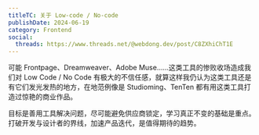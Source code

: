 ```yaml
---
titleTC: 关于 Low-code / No-code
publishDate: 2024-06-19
category: Frontend
social:
  threads: https://www.threads.net/@webdong.dev/post/C8ZXhiChT1E
---
```


可能 Frontpage、Dreamweaver、Adobe Muse……这类工具的惨败收场造成我们对 Low Code / No Code 有极大的不信任感，就算这样我仍认为这类工具还是有它们发光发热的地方，在地范例像是 Studioming、TenTen 都有用这类工具打造过惊艳的商业作品。

目标是善用工具解决问题，尽可能避免供应商锁定，学习真正不变的基础是重点。打破开发与设计者的界线，加速产品迭代，是值得期待的趋势。

